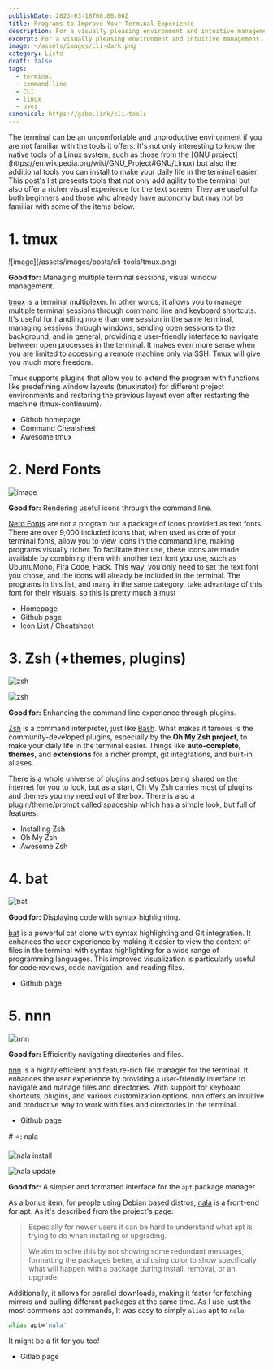 ```yaml
---
publishDate: 2023-03-18T00:00:00Z
title: Programs to Improve Your Terminal Experience
description: For a visually pleasing environment and intuitive management.
excerpt: For a visually pleasing environment and intuitive management.
image: ~/assets/images/cli-dark.png
category: Lists
draft: false
tags:
  - terminal
  - command-line
  - CLI
  - linux
  - uses
canonical: https://gabo.link/cli-tools
---
```




<p class="px-6">The terminal can be an uncomfortable and unproductive environment if you are not familiar with the tools it offers. It's not only interesting to know the native tools of a Linux system, such as those from the [GNU project](https://en.wikipedia.org/wiki/GNU_Project#GNU/Linux) but also the additional tools you can install to make your daily life in the terminal easier. This post's list presents tools that not only add agility to the terminal but also offer a richer visual experience for the text screen. They are useful for both beginners and those who already have autonomy but may not be familiar with some of the items below.</p>
  
<ListItem>

# 1. tmux

<Slider>
  ![image](/assets/images/posts/cli-tools/tmux.png)
  <VideoFrame id="Yl7NFenTgIo" />
</Slider>

**Good for:** Managing multiple terminal sessions, visual window management.

[tmux](https://github.com/tmux/tmux/wiki) is a terminal multiplexer. In other words, it allows you to manage multiple terminal sessions through command line and keyboard shortcuts. It's useful for handling more than one session in the same terminal, managing sessions through windows, sending open sessions to the background, and in general, providing a user-friendly interface to navigate between open processes in the terminal. It makes even more sense when you are limited to accessing a remote machine only via SSH. Tmux will give you much more freedom.

Tmux supports plugins that allow you to extend the program with functions like predefining window layouts (tmuxinator) for different project environments and restoring the previous layout even after restarting the machine (tmux-continuum).

- <ExternalLink href="https://github.com/tmux/tmux/wiki">Github homepage</ExternalLink>
- <ExternalLink href="https://tmuxcheatsheet.com/" variant="secondary">
    Command Cheatsheet
  </ExternalLink>
- <ExternalLink href="https://github.com/rothgar/awesome-tmux" variant="secondary">
    Awesome tmux
  </ExternalLink>

</ListItem>

<ListItem>

# 2. Nerd Fonts

![image](/assets/images/posts/cli-tools/nerd-fonts-list.svg)

**Good for:** Rendering useful icons through the command line.

[Nerd Fonts](https://www.nerdfonts.com/) are not a program but a package of icons provided as text fonts. There are over 9,000 included icons that, when used as one of your terminal fonts, allow you to view icons in the command line, making programs visually richer. To facilitate their use, these icons are made available by combining them with another text font you use, such as UbuntuMono, Fira Code, Hack. This way, you only need to set the text font you chose, and the icons will already be included in the terminal. The programs in this list, and many in the same category, take advantage of this font for their visuals, so this is pretty much a must

- <ExternalLink href="https://www.nerdfonts.com/">Homepage</ExternalLink>
- <ExternalLink href="https://github.com/ryanoasis/nerd-fonts" variant="secondary">
    Github page
  </ExternalLink>
- <ExternalLink href="https://www.nerdfonts.com/cheat-sheet" variant="secondary">
    Icon List / Cheatsheet
  </ExternalLink>

</ListItem>

<ListItem>

# 3. Zsh (+themes, plugins)

<Slider>

![zsh](/assets/images/posts/cli-tools/zsh-2.png)

![zsh](/assets/images/posts/cli-tools/zsh.png)

</Slider>

**Good for:** Enhancing the command line experience through plugins.

[Zsh](https://zsh.org) is a command interpreter, just like [Bash](https://w.wiki/PoJ). What makes it famous is the community-developed plugins, especially by the **Oh My Zsh project**, to make your daily life in the terminal easier. Things like **auto-complete**, **themes**, and **extensions** for a richer prompt, git integrations, and built-in aliases.

There is a whole universe of plugins and setups being shared on the internet for you to look, but as a start, Oh My Zsh carries most of plugins and themes you my need out of the box. There is also a plugin/theme/prompt called [spaceship](https://spaceship-prompt.sh) which has a simple look, but full of features.

- <ExternalLink href="https://github.com/ohmyzsh/ohmyzsh/wiki/Installing-ZSH">Installing Zsh</ExternalLink>
- <ExternalLink href="https://ohmyz.sh/" variant="secondary">
    Oh My Zsh
  </ExternalLink>
- <ExternalLink href="https://github.com/unixorn/awesome-zsh-plugins" variant="secondary">
    Awesome Zsh
  </ExternalLink>

</ListItem>

<ListItem>

# 4. bat

![bat](/assets/images/posts/cli-tools/bat.png)

**Good for:** Displaying code with syntax highlighting.

[bat](https://github.com/sharkdp/bat) is a powerful cat clone with syntax highlighting and Git integration. It enhances the user experience by making it easier to view the content of files in the terminal with syntax highlighting for a wide range of programming languages. This improved visualization is particularly useful for code reviews, code navigation, and reading files.

- <ExternalLink href="https://github.com/sharkdp/bat">Github page</ExternalLink>

</ListItem>

<ListItem>

# 5. nnn

![nnn](/assets/images/posts/cli-tools/nnn.gif)

**Good for:** Efficiently navigating directories and files.

[nnn](https://github.com/jarun/nnn) is a highly efficient and feature-rich file manager for the terminal. It enhances the user experience by providing a user-friendly interface to navigate and manage files and directories. With support for keyboard shortcuts, plugins, and various customization options, nnn offers an intuitive and productive way to work with files and directories in the terminal.

- <ExternalLink href="https://github.com/jarun/nnn">Github page</ExternalLink>

</ListItem>

<ListItem>
# ⭐: nala

<Slider>

![nala install](/assets/images/posts/cli-tools/nala-install.png)

![nala update](/assets/images/posts/cli-tools/nala-update.png)

</Slider>

**Good for:** A simpler and formatted interface for the `apt` package manager.

As a bonus item, for people using Debian based distros, [nala](https://gitlab.com/volian/nala) is a front-end for apt. As it's described from the project's page:

> Especially for newer users it can be hard to understand what apt is trying to do when installing or upgrading.
>
> We aim to solve this by not showing some redundant messages, formatting the packages better, and using color to
> show specifically what will happen with a package during install, removal, or an upgrade.

Additionally, it allows for parallel downloads, making it faster for fetching mirrors and pulling different packages at the same time. As I use just the most commons apt commands, It was easy to simply `alias` apt to `nala`:

```bash
alias apt='nala'
```

It might be a fit for you too!

- <ExternalLink href="https://gitlab.com/volian/nala">Gitlab page</ExternalLink>

</ListItem>
